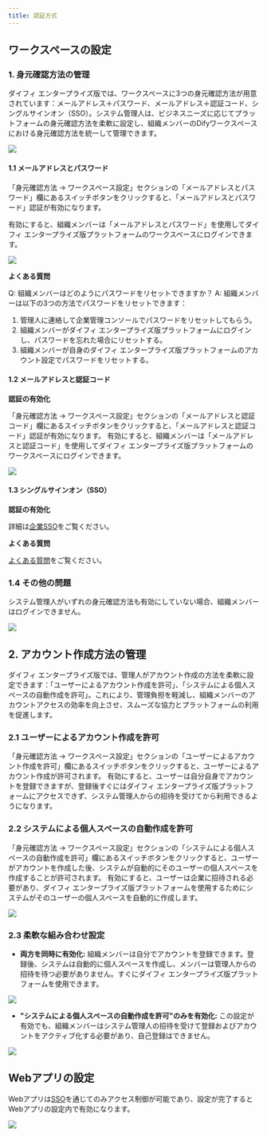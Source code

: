 ```yaml
---
title: 認証方式
---
```


## ワークスペースの設定

### 1. 身元確認方法の管理

ダイフィ エンタープライズ版では、ワークスペースに3つの身元確認方法が用意されています：メールアドレス＋パスワード、メールアドレス＋認証コード、シングルサインオン（SSO）。システム管理人は、ビジネスニーズに応じてプラットフォームの身元確認方法を柔軟に設定し、組織メンバーのDifyワークスペースにおける身元確認方法を統一して管理できます。

![](/img/b40afe0926bfa2ce4fb3beef91928647.png)

#### 1.1 メールアドレスとパスワード

「身元確認方法 -> ワークスペース設定」セクションの「メールアドレスとパスワード」欄にあるスイッチボタンをクリックすると、「メールアドレスとパスワード」認証が有効になります。

有効にすると、組織メンバーは「メールアドレスとパスワード」を使用してダイフィ エンタープライズ版プラットフォームのワークスペースにログインできます。

![](/img/d662578521ad7452ca6895eea62ceef5.png)

**よくある質問**

Q: 組織メンバーはどのようにパスワードをリセットできますか？
A: 組織メンバーは以下の3つの方法でパスワードをリセットできます：
  1. 管理人に連絡して企業管理コンソールでパスワードをリセットしてもらう。
  2. 組織メンバーがダイフィ エンタープライズ版プラットフォームにログインし、パスワードを忘れた場合にリセットする。
  3. 組織メンバーが自身のダイフィ エンタープライズ版プラットフォームのアカウント設定でパスワードをリセットする。

#### 1.2 メールアドレスと認証コード

**認証の有効化**

「身元確認方法 -> ワークスペース設定」セクションの「メールアドレスと認証コード」欄にあるスイッチボタンをクリックすると、「メールアドレスと認証コード」認証が有効になります。
有効にすると、組織メンバーは「メールアドレスと認証コード」を使用してダイフィ エンタープライズ版プラットフォームのワークスペースにログインできます。

![](/img/4dfbbb983815001518b58334377989c0.png)

#### 1.3 シングルサインオン（SSO）

**認証の有効化**

詳細は[企業SSO](/administrator-guide/sso/introduction)をご覧ください。

**よくある質問**

[よくある質問](./faq)をご覧ください。

### 1.4 その他の問題

システム管理人がいずれの身元確認方法も有効にしていない場合、組織メンバーはログインできません。

![](/img/d15b2da7e3eb95b1578e24f0cb5b5889.png)

## 2. アカウント作成方法の管理

ダイフィ エンタープライズ版では、管理人がアカウント作成の方法を柔軟に設定できます：「ユーザーによるアカウント作成を許可」、「システムによる個人スペースの自動作成を許可」。これにより、管理負担を軽減し、組織メンバーのアカウントアクセスの効率を向上させ、スムーズな協力とプラットフォームの利用を促進します。

### 2.1 ユーザーによるアカウント作成を許可

「身元確認方法 -> ワークスペース設定」セクションの「ユーザーによるアカウント作成を許可」欄にあるスイッチボタンをクリックすると、ユーザーによるアカウント作成が許可されます。
有効にすると、ユーザーは自分自身でアカウントを登録できますが、登録後すぐにはダイフィ エンタープライズ版プラットフォームにアクセスできず、システム管理人からの招待を受けてから利用できるようになります。

### 2.2 システムによる個人スペースの自動作成を許可

「身元確認方法 -> ワークスペース設定」セクションの「システムによる個人スペースの自動作成を許可」欄にあるスイッチボタンをクリックすると、ユーザーがアカウントを作成した後、システムが自動的にそのユーザーの個人スペースを作成することが許可されます。
有効にすると、ユーザーは企業に招待される必要があり、ダイフィ エンタープライズ版プラットフォームを使用するためにシステムがそのユーザーの個人スペースを自動的に作成します。

![](/img/bb00878740a4edff77dada76c92b328f.png)

### 2.3 柔軟な組み合わせ設定

- **両方を同時に有効化:** 組織メンバーは自分でアカウントを登録できます。登録後、システムは自動的に個人スペースを作成し、メンバーは管理人からの招待を待つ必要がありません。すぐにダイフィ エンタープライズ版プラットフォームを使用できます。

![](/img/5b06691518202ae5905f466d74c8a0ac.png)

- **"システムによる個人スペースの自動作成を許可"のみを有効化:** この設定が有効でも、組織メンバーはシステム管理人の招待を受けて登録およびアカウントをアクティブ化する必要があり、自己登録はできません。

![](/img/9c905e586b9c02a5d8422ff29b08d53d.png)

## Webアプリの設定

Webアプリは[SSO](/administrator-guide/sso/introduction)を通じてのみアクセス制御が可能であり、設定が完了するとWebアプリの設定内で有効になります。

![](/img/6af05694158155999566a39df86ad4c6.png)
